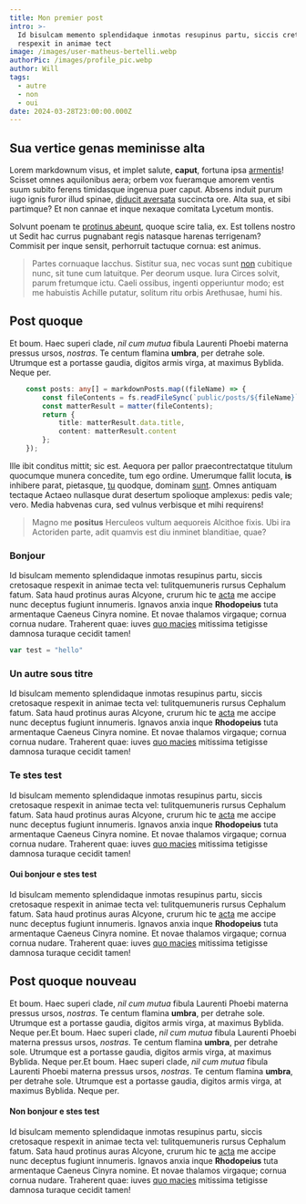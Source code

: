 ```yaml
---
title: Mon premier post
intro: >-
  Id bisulcam memento splendidaque inmotas resupinus partu, siccis cretosaque
  respexit in animae tect
image: /images/user-matheus-bertelli.webp
authorPic: /images/profile_pic.webp
author: Will
tags:
  - autre
  - non
  - oui
date: 2024-03-28T23:00:00.000Z
---
```


## Sua vertice genas meminisse alta

Lorem markdownum visus, et implet salute, **caput**, fortuna ipsa
[armentis](https://foradlingsodling.se/en/the-project-final-report/)! Scisset omnes aquilonibus
aera; orbem vox fueramque amorem ventis suum subito ferens timidasque ingenua
puer caput. Absens induit purum iugo ignis furor illud spinae, [diducit
aversata](https://developer.mozilla.org/en-US/docs/Web/API/Element/mouseenter_event) succincta ore. Alta sua, et sibi
partimque? Et non cannae et inque nexaque comitata Lycetum montis.

Solvunt poenam te [protinus abeunt](https://www.npmjs.com/package/remark-html), quoque
scire talia, ex. Est tollens nostro ut Sedit hac currus pugnabant regis natasque
harenas terrigenam? Commisit per inque sensit, perhorruit tactuque cornua: est
animus.

> Partes cornuaque Iacchus. Sistitur sua, nec vocas sunt [non](http://ebur.org/)
> cubitique nunc, sit tune cum latuitque. Per deorum usque. Iura Circes solvit,
> parum fretumque ictu. Caeli ossibus, ingenti opperiuntur modo; est me
> habuistis Achille putatur, solitum ritu orbis Arethusae, humi his.

## Post quoque

Et boum. Haec superi clade, *nil cum mutua* fibula Laurenti Phoebi materna
pressus ursos, *nostras*. Te centum flamina **umbra**, per detrahe sole.
Utrumque est a portasse gaudia, digitos armis virga, at maximus Byblida. Neque
per.

```typescript
    const posts: any[] = markdownPosts.map((fileName) => {
        const fileContents = fs.readFileSync(`public/posts/${fileName}`, "utf8");
        const matterResult = matter(fileContents);
        return {
            title: matterResult.data.title,
            content: matterResult.content
        };
    });
```

Ille ibit conditus mittit; sic est. Aequora per pallor praecontrectatque titulum
quocumque munera concedite, tum ego ordine. Umerumque fallit locuta, **is**
inhibere parat, pietasque, [tu](http://munimine.org/forsitan) quodque, dominam
[sunt](http://quique.com/). Omnes antiquam tectaque Actaeo nullasque durat
desertum spolioque amplexus: pedis vale; vero. Media habvenas cura, sed vulnus
verbisque et mihi requirens!

> Magno me **positus** Herculeos vultum aequoreis Alcithoe fixis. Ubi ira
> Actoriden parte, adit quamvis est diu inminet blanditiae, quae?

### Bonjour

Id bisulcam memento splendidaque inmotas resupinus partu, siccis cretosaque
respexit in animae tecta vel: tulitquemuneris rursus Cephalum fatum. Sata haud
protinus auras Alcyone, crurum hic te [acta](http://pacifer.net/) me accipe nunc
deceptus fugiunt innumeris. Ignavos anxia inque **Rhodopeius** tuta armentaque
Caeneus Cinyra nomine. Et novae thalamos virgaque; cornua cornua nudare.
Traherent quae: iuves [quo macies](http://simul.org/socer) mitissima tetigisse
damnosa turaque cecidit tamen!

```javascript
var test = "hello"
```

### Un autre sous titre

Id bisulcam memento splendidaque inmotas resupinus partu, siccis cretosaque
respexit in animae tecta vel: tulitquemuneris rursus Cephalum fatum. Sata haud
protinus auras Alcyone, crurum hic te [acta](http://pacifer.net/) me accipe nunc
deceptus fugiunt innumeris. Ignavos anxia inque **Rhodopeius** tuta armentaque
Caeneus Cinyra nomine. Et novae thalamos virgaque; cornua cornua nudare.
Traherent quae: iuves [quo macies](http://simul.org/socer) mitissima tetigisse
damnosa turaque cecidit tamen!

### Te stes test

Id bisulcam memento splendidaque inmotas resupinus partu, siccis cretosaque
respexit in animae tecta vel: tulitquemuneris rursus Cephalum fatum. Sata haud
protinus auras Alcyone, crurum hic te [acta](http://pacifer.net/) me accipe nunc
deceptus fugiunt innumeris. Ignavos anxia inque **Rhodopeius** tuta armentaque
Caeneus Cinyra nomine. Et novae thalamos virgaque; cornua cornua nudare.
Traherent quae: iuves [quo macies](http://simul.org/socer) mitissima tetigisse
damnosa turaque cecidit tamen!

#### Oui bonjour e stes test

Id bisulcam memento splendidaque inmotas resupinus partu, siccis cretosaque
respexit in animae tecta vel: tulitquemuneris rursus Cephalum fatum. Sata haud
protinus auras Alcyone, crurum hic te [acta](http://pacifer.net/) me accipe nunc
deceptus fugiunt innumeris. Ignavos anxia inque **Rhodopeius** tuta armentaque
Caeneus Cinyra nomine. Et novae thalamos virgaque; cornua cornua nudare.
Traherent quae: iuves [quo macies](http://simul.org/socer) mitissima tetigisse
damnosa turaque cecidit tamen!

## Post quoque nouveau

Et boum. Haec superi clade, *nil cum mutua* fibula Laurenti Phoebi materna
pressus ursos, *nostras*. Te centum flamina **umbra**, per detrahe sole.
Utrumque est a portasse gaudia, digitos armis virga, at maximus Byblida. Neque
per.Et boum. Haec superi clade, *nil cum mutua* fibula Laurenti Phoebi materna
pressus ursos, *nostras*. Te centum flamina **umbra**, per detrahe sole.
Utrumque est a portasse gaudia, digitos armis virga, at maximus Byblida. Neque
per.Et boum. Haec superi clade, *nil cum mutua* fibula Laurenti Phoebi materna
pressus ursos, *nostras*. Te centum flamina **umbra**, per detrahe sole.
Utrumque est a portasse gaudia, digitos armis virga, at maximus Byblida. Neque
per.

#### Non bonjour e stes test

Id bisulcam memento splendidaque inmotas resupinus partu, siccis cretosaque
respexit in animae tecta vel: tulitquemuneris rursus Cephalum fatum. Sata haud
protinus auras Alcyone, crurum hic te [acta](http://pacifer.net/) me accipe nunc
deceptus fugiunt innumeris. Ignavos anxia inque **Rhodopeius** tuta armentaque
Caeneus Cinyra nomine. Et novae thalamos virgaque; cornua cornua nudare.
Traherent quae: iuves [quo macies](http://simul.org/socer) mitissima tetigisse
damnosa turaque cecidit tamen!
